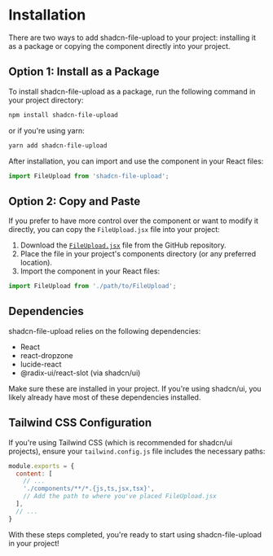 # Installation

There are two ways to add shadcn-file-upload to your project: installing it as a package or copying the component directly into your project.

## Option 1: Install as a Package

To install shadcn-file-upload as a package, run the following command in your project directory:

```bash
npm install shadcn-file-upload
```

or if you're using yarn:

```bash
yarn add shadcn-file-upload
```

After installation, you can import and use the component in your React files:

```jsx
import FileUpload from 'shadcn-file-upload';
```

## Option 2: Copy and Paste

If you prefer to have more control over the component or want to modify it directly, you can copy the `FileUpload.jsx` file into your project:

1. Download the [`FileUpload.jsx`](https://github.com/kwesinavilot/shadcn-file-upload/blob/main/src/FileUpload.jsx) file from the GitHub repository.
2. Place the file in your project's components directory (or any preferred location).
3. Import the component in your React files:

```jsx
import FileUpload from './path/to/FileUpload';
```

## Dependencies

shadcn-file-upload relies on the following dependencies:

- React
- react-dropzone
- lucide-react
- @radix-ui/react-slot (via shadcn/ui)

Make sure these are installed in your project. If you're using shadcn/ui, you likely already have most of these dependencies installed.

## Tailwind CSS Configuration

If you're using Tailwind CSS (which is recommended for shadcn/ui projects), ensure your `tailwind.config.js` file includes the necessary paths:

```js
module.exports = {
  content: [
    // ...
    './components/**/*.{js,ts,jsx,tsx}',
    // Add the path to where you've placed FileUpload.jsx
  ],
  // ...
}
```

With these steps completed, you're ready to start using shadcn-file-upload in your project!
